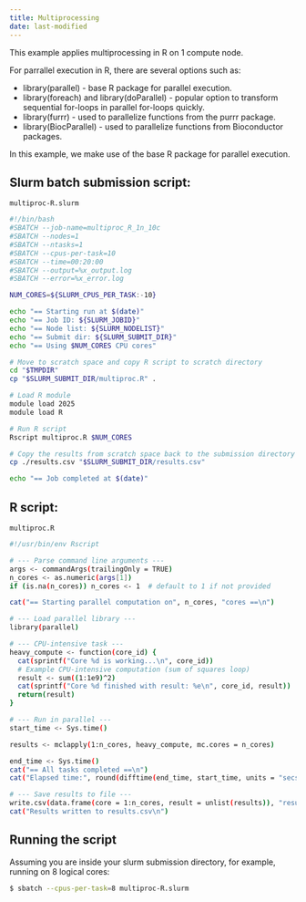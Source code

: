 ```yaml
---
title: Multiprocessing
date: last-modified
---
```


This example applies multiprocessing in R on 1 compute node. 

For parrallel execution in R, there are several options such as:

- library(parallel) - base R package for parallel execution.
- library(foreach) and library(doParallel) - popular option to transform sequential for-loops in parallel for-loops quickly. 
- library(furrr) - used to parallelize functions from the purrr package.
- library(BiocParallel) - used to parallelize functions from Bioconductor packages.

In this example, we make use of the base R package for parallel execution.

## Slurm batch submission script:

`multiproc-R.slurm`
```sh
#!/bin/bash
#SBATCH --job-name=multiproc_R_1n_10c
#SBATCH --nodes=1
#SBATCH --ntasks=1
#SBATCH --cpus-per-task=10
#SBATCH --time=00:20:00
#SBATCH --output=%x_output.log
#SBATCH --error=%x_error.log

NUM_CORES=${SLURM_CPUS_PER_TASK:-10}

echo "== Starting run at $(date)"
echo "== Job ID: ${SLURM_JOBID}"
echo "== Node list: ${SLURM_NODELIST}"
echo "== Submit dir: ${SLURM_SUBMIT_DIR}"
echo "== Using $NUM_CORES CPU cores"

# Move to scratch space and copy R script to scratch directory
cd "$TMPDIR"
cp "$SLURM_SUBMIT_DIR/multiproc.R" .

# Load R module
module load 2025
module load R

# Run R script
Rscript multiproc.R $NUM_CORES

# Copy the results from scratch space back to the submission directory
cp ./results.csv "$SLURM_SUBMIT_DIR/results.csv"

echo "== Job completed at $(date)"
```

## R script:

`multiproc.R`

```sh
#!/usr/bin/env Rscript

# --- Parse command line arguments ---
args <- commandArgs(trailingOnly = TRUE)
n_cores <- as.numeric(args[1])
if (is.na(n_cores)) n_cores <- 1  # default to 1 if not provided

cat("== Starting parallel computation on", n_cores, "cores ==\n")

# --- Load parallel library ---
library(parallel)

# --- CPU-intensive task ---
heavy_compute <- function(core_id) {
  cat(sprintf("Core %d is working...\n", core_id))
  # Example CPU-intensive computation (sum of squares loop)
  result <- sum((1:1e9)^2)
  cat(sprintf("Core %d finished with result: %e\n", core_id, result))
  return(result)
}

# --- Run in parallel ---
start_time <- Sys.time()

results <- mclapply(1:n_cores, heavy_compute, mc.cores = n_cores)

end_time <- Sys.time()
cat("== All tasks completed ==\n")
cat("Elapsed time:", round(difftime(end_time, start_time, units = "secs"), 2), "seconds\n")

# --- Save results to file ---
write.csv(data.frame(core = 1:n_cores, result = unlist(results)), "results.csv", row.names = FALSE)
cat("Results written to results.csv\n")
```

## Running the script

Assuming you are inside your slurm submission directory, for example, running on 8 logical cores:

```sh
$ sbatch --cpus-per-task=8 multiproc-R.slurm
```

